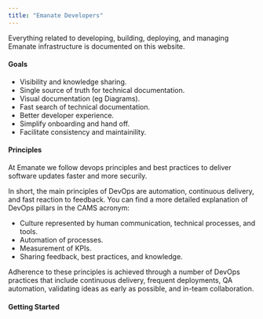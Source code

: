 ```yaml
---
title: "Emanate Developers"
---
```


Everything related to developing, building, deploying, and managing Emanate infrastructure is documented on this website.


#### Goals
- Visibility and knowledge sharing.
- Single source of truth for technical documentation.
- Visual documentation (eg Diagrams).
- Fast search of technical documentation.
- Better developer experience.
- Simplify onboarding and hand off.
- Facilitate consistency and maintainility.

#### Principles

At Emanate we follow devops principles and best practices to deliver software updates faster and more securily.

In short, the main principles of DevOps are automation, continuous delivery, and fast reaction to feedback. You can find a more detailed explanation of DevOps pillars in the CAMS acronym:

- Culture represented by human communication, technical processes, and tools.
- Automation of processes.
- Measurement of KPIs.
- Sharing feedback, best practices, and knowledge.

Adherence to these principles is achieved through a number of DevOps practices that include continuous delivery, frequent deployments, QA automation, validating ideas as early as possible, and in-team collaboration.

#### Getting Started


